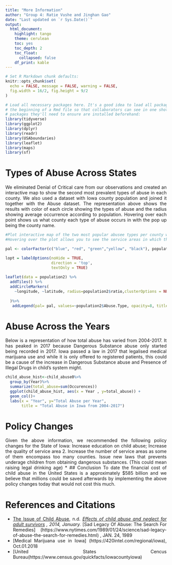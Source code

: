 ---
title: "More Information"
author: "Group 4: Ratie Vushe and Jinghan Gao"
date: "Last updated on `r Sys.Date()`"
output: 
  html_document:
    highlight: tango
    theme: cerulean
    toc: yes
    toc_depth: 2
    toc_float:
      collapsed: false
    df_print: kable
---   
<style>
body {
text-align: justify}
</style>


```{r, echo=FALSE, message=FALSE, warning=FALSE}
# Set R Markdown chunk defaults:
knitr::opts_chunk$set(
  echo = FALSE, message = FALSE, warning = FALSE, 
  fig.width = 16/2, fig.height = 9/2
)
```


```{r}
# Load all necessary packages here. It's a good idea to load all packages at 
# the beginning of a Rmd file so that collaborators can see in one shot all
# packages they'll need to ensure are installed beforehand:
library(tidyverse)
library(ggplot2)
library(dplyr)
library(readr)
library(USAboundaries)
library(leaflet)
library(maps)
library(sf)


```
# Types of Abuse Across States
We eliminated Denial of Critical care from our observations and created an interactive map to show the second most prevalent types of abuse in each county. We also used a dataset with Iowa county population and joined it together with the Abuse dataset. The representation above shows the results with color of each circle showing the types of abuse and the radius showing average occurrence according to population. Hovering over each point shows us what county each type of abuse occurs in with the pop up being the county name.
```{r}
#Plot interactive map of the two most popular abusee types per county with size representing ratio
#Hovering over the plot allows you to see the service areas in which these types of abuse are happening

pal <- colorFactor(c("blue", "red", "green","yellow", "black"), population2$Abuse.Type )

lopt = labelOptions(noHide = TRUE,
                    direction = 'top',
                    textOnly = TRUE)
                    
leaflet(data = population2) %>%
  addTiles() %>%
  addCircleMarkers(
    ~longitude, ~latitude, radius=population2$ratio,clusterOptions = NULL,popup = ~County.Name, label = ~DHS.Service.Area, color= ~pal(Abuse.Type), stroke = FALSE, fillOpacity = 0.8
   
  )%>%
   addLegend(pal= pal, values=~population2$Abuse.Type, opacity=8, title="Type of Abuse")


```

# Abuse Across the Years


Below is a representation of how total abuse has varied from 2004-2017. It has peaked in 2017 because Dangerous Substance abuse only started being recorded in 2017. Iowa passed a law in 2017 that legalised medical marijuana use and while it is only offered to registered patients, this could be a cause of the increase in Dangerous Substance abuse and Presence of Illegal Drugs in child’s system might.

```{r}
child_abuse_hist<-child_abuse0%>%
  group_by(Year)%>%
  summarize(total_abuse=sum(Occurences))
  ggplot(child_abuse_hist, aes(x = Year , y=total_abuse)) +
  geom_col()+
  labs(x = "Year", y="Total Abuse per Year", 
       title = "Total Abuse in Iowa from 2004-2017")

```



# Policy Changes
 Given the above information, we recommended the following policy changes for the State of Iowa:
Increase education on child abuse; Increase the quality of service area 2. Increase the number of service areas as some of them encompass too many counties. Issue new laws that prevents underage children from obtaining dangerous substances. (This could mean raising legal drinking age) *
## Conclusion
 To date the financial cost of child abuse in the United States is a approximately $585 billion and we believe that millions could be saved afterwards by implementing the above policy changes today that would not cost this much.


# References and Citations
* [The Issue of Child Abuse](https://www.childhelp.org/child-abuse/), n.d.
*[Effects of child abuse and neglect for adult survivors](https://aifs.gov.au/cfca/publications/effects-child-abuse-and-neglect-adult-survivor) , 2014, January. 
*[Sad Legacy Of Abuse: The Search For Remedies]  (https://www.nytimes.com/1989/01/24/science/sad-legacy-of-abuse-the-search-for-remedies.html) , JAN. 24, 1989
* [Medical Marijuana use in Iowa] (https://420intel.com/regional/iowa), Oct.01.2018
* [United States Cencus Bureau(https://www.census.gov/quickfacts/iowacountyiowa) 



